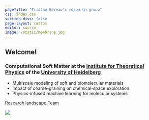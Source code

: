 ```yaml
---
pageTitle: "Tristan Bereau's research group"
css: index.css
section-divs: false
page-layout: custom
editor: source
image: /static/membrane.jpg
---
```


::: {.hero-banner .alt-background}

::: {.content-block}

# Welcome!

### Computational Soft Matter at the [Institute for Theoretical Physics](https://www.thphys.uni-heidelberg.de) of the [University of Heidelberg](https://www.uni-heidelberg.de/en)

- Multiscale modeling of soft and biomolecular materials
- Impact of coarse-graining on chemical-space exploration
- Physics-infused machine learning for molecular systems

::: {.hero-buttons}
[Research landscape](research_landscape.html){.btn-action-primary .btn-action .btn .btn-success .btn-lg role="button"}
[Team](team.html){#btn-guide .btn-action .btn .btn-info .btn-lg role="button"}
:::

:::

::: {.hero-image .hero-image-right}
![](static/membrane.jpg)
:::

:::
